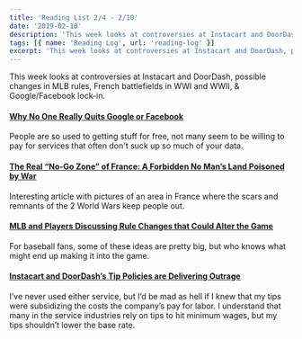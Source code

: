 ```yaml
---
title: 'Reading List 2/4 - 2/10'
date: '2019-02-10'
description: 'This week looks at controversies at Instacart and DoorDash, possible changes in MLB rules, French battlefields in WWI and WWII, &amp; Google/Facebook lock-in.'
tags: [{ name: 'Reading Log', url: 'reading-log' }]
excerpt: 'This week looks at controversies at Instacart and DoorDash, possible changes in MLB rules, French battlefields in WWI and WWII, & Google/Facebook lock-in.'
---
```


This week looks at controversies at Instacart and DoorDash, possible changes in MLB rules, French battlefields in WWI and WWII, &amp; Google/Facebook lock-in.

#### [Why No One Really Quits Google or Facebook](https://techcrunch.com/2019/02/04/why-no-one-really-quits-google-or-facebook/)

People are so used to getting stuff for free, not many seem to be willing to pay for services that often don't suck up so much of your data.

#### [The Real “No-Go Zone” of France: A Forbidden No Man’s Land Poisoned by War](https://www.messynessychic.com/2015/05/26/the-real-no-go-zone-of-france-a-forbidden-no-mans-land-poisoned-by-war/)

Interesting article with pictures of an area in France where the scars and remnants of the 2 World Wars keep people out.

#### [MLB and Players Discussing Rule Changes that Could Alter the Game](http://www.espn.com/mlb/story/_/id/25935056/mlb-players-discussing-rule-changes-alter-game)

For baseball fans, some of these ideas are pretty big, but who knows what might end up making it into the game.

#### [Instacart and DoorDash’s Tip Policies are Delivering Outrage](https://www.nytimes.com/2019/02/06/technology/instacart-doordash-tipping-deliveries.html)

I’ve never used either service, but I’d be mad as hell if I knew that my tips were subsidizing the costs the company’s pay for labor. I understand that many in the service industries rely on tips to hit minimum wages, but my tips shouldn’t lower the base rate.
